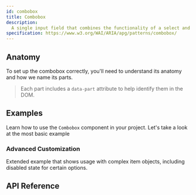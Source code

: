 ```yaml
---
id: combobox
title: Combobox
description:
  A single input field that combines the functionality of a select and input.
specification: https://www.w3.org/WAI/ARIA/apg/patterns/combobox/
---
```



<ComponentPreview />

## Anatomy

To set up the combobox correctly, you'll need to understand its anatomy and how
we name its parts.

> Each part includes a `data-part` attribute to help identify them in the DOM.

<Anatomy id="combobox" />

## Examples

Learn how to use the `Combobox` component in your project. Let's take a look at
the most basic example

<Story id="Basic" />

### Advanced Customization

Extended example that shows usage with complex item objects, including disabled
state for certain options.

<Story id="Advanced" />

## API Reference

<ComponentTypes />
